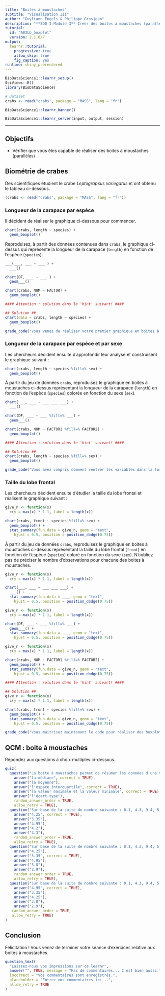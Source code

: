 ```yaml
---
title: "Boites à moustaches"
subtitle: "Visualisation III"
author: "Guyliann Engels & Philippe Grosjean"
description: "**SDD I Module 3** Créer des boites à moustaches (parallèles) dans R."
tutorial:
  id: "A03Lb_boxplot"
  version: 2.1.0/7
output:
  learnr::tutorial:
    progressive: true
    allow_skip: true
    fig_caption: yes
runtime: shiny_prerendered
---
```


```r
BioDataScience1::learnr_setup()
SciViews::R()
library(BioDataScience)

# Dataset
crabs <- read("crabs", package = "MASS", lang = "fr")
```

```r
BioDataScience1::learnr_banner()
```

```r
BioDataScience1::learnr_server(input, output, session)
```

------------------------------------------------------------------------

## Objectifs

-   Vérifier que vous êtes capable de réaliser des boites à moustaches (parallèles)

## Biométrie de crabes

Des scientifiques étudient le crabe *Leptograpsus variegatus* et ont obtenu le tableau ci-dessous.

```r
(crabs <- read("crabs", package = "MASS", lang = "fr"))
```

### Longueur de la carapace par espèce

Il décident de réaliser le graphique ci-dessous pour commencer.

```r
chart(crabs, length ~ species) +
  geom_boxplot()
```

Reproduisez, à partir des données contenues dans `crabs`, le graphique ci-dessus qui représente la longueur de la carapace (`length`) en fonction de l'espèce (`species`).

```r
___(___, ___ ~ ___ ) +
  ___()
```

```r
chart(DF, ___ ~ ___ ) +
  geom___()
```

```r
chart(crabs, NUM ~ FACTOR) +
  geom_boxplot()

#### Attention : solution dans le 'hint' suivant! ####
```

```r
## Solution ##
chart(data = crabs, length ~ species) +
  geom_boxplot()
```

```r
grade_code("Vous venez de réaliser votre premier graphique en boites à moustaches.")
```

### Longueur de la carapace par espèce et par sexe

Les chercheurs décident ensuite d'approfondir leur analyse et construisent le graphique suivant :

```r
chart(crabs, length ~ species %fill=% sex) +
  geom_boxplot()
```

À partir du jeu de données `crabs`, reproduisez le graphique en boites à moustaches ci-dessus représentant la longueur de la carapace (`length`) en fonction de l'espèce (`species`) colorée en fonction du sexe (`sex`).

```r
chart(___, ___ ~ ___ ___ ___) +
  ___() 
```

```r
chart(DF, ___ ~ ___ %fill=% ___) +
  geom___() 
```

```r
chart(crabs, NUM ~ FACTOR1 %fill=% FACTOR2) +
  geom_boxplot()

#### Attention : solution dans le 'hint' suivant! ####
```

```r
## Solution ##
chart(crabs, length ~ species %fill=% sex) +
  geom_boxplot()
```

```r
grade_code("Vous avez compris comment rentrer les variables dans la formule qui spécifie ce qui est utilisé dans le graphique.")
```

### Taille du lobe frontal

Les chercheurs décident ensuite d'étudier la taille du lobe frontal et réalisent le graphique suivant :

```r
give_n <- function(x)
  c(y = max(x) * 1.1, label = length(x)) 

chart(crabs, front ~ species %fill=% sex) +
  geom_boxplot() +
  stat_summary(fun.data = give_n, geom = "text",
    hjust = 0.5, position = position_dodge(0.75))
```

À partir du jeu de données `crabs`, reproduisez le graphique en boites à moustaches ci-dessus représentant la taille du lobe frontal (`front`) en fonction de l'espèce (`species`) coloré en fonction du sexe (`sex`). N'oubliez pas de préciser le nombre d'observations pour chacune des boites à moustaches.

```r
give_n <- function(x)
  c(y = max(x) * 1.1, label = length(x)) 

chart(___, ___ ~ ___ ___ ___) +
  ___() +
  stat_summary(fun.data = ___, geom = "text",
    hjust = 0.5, position = position_dodge(0.75))
```

```r
give_n <- function(x)
  c(y = max(x) * 1.1, label = length(x)) 

chart(DF, ___ ~ ___ %fill=% ___) +
  geom___() +
  stat_summary(fun.data = ___, geom = "text",
    hjust = 0.5, position = position_dodge(0.75))
```

```r
give_n <- function(x)
  c(y = max(x) * 1.1, label = length(x)) 

chart(crabs, NUM ~ FACTOR1 %fill=% FACTOR2) +
  geom_boxplot() +
  stat_summary(fun.data = give_n, geom = "text",
    hjust = 0.5, position = position_dodge(0.75))

#### Attention : solution dans le 'hint' suivant! ####
```

```r
## Solution ##
give_n <- function(x)
  c(y = max(x) * 1.1, label = length(x)) 

chart(crabs, front ~ species %fill=% sex) +
  geom_boxplot() +
  stat_summary(fun.data = give_n, geom = "text",
    hjust = 0.5, position = position_dodge(0.75))
```

```r
grade_code("Vous maitrisez maintenant le code pour réaliser des boxplots et y ajouter l'indication du nombre d'individus par sous-groupe.")
```

## QCM : boite à moustaches

Répondez aux questions à choix multiples ci-dessous.

```r
quiz(
  question("La boite à moustaches permet de résumer les données d'une variable numérique. Quels sont les descripteurs employés ?",
    answer("la médiane", correct = TRUE),
    answer("la moyenne"),
    answer("l'espace interquartile", correct = TRUE),
    answer("la valeur maximale et la valeur minimale", correct = TRUE),
    answer("l'écart-type"),
    random_answer_order = TRUE,
    allow_retry = TRUE),
  question("Sur base de la suite de nombre suivante : 0.1, 4.3, 9.4, 5, 4.9, 2.9, 3.8, 4.2, que vaut la médiane ?",
    answer("4.25", correct = TRUE),
    answer("3.35"),
    answer("4.95"),
    answer("4.2"),
    answer("4.3"),
    random_answer_order = TRUE,
    allow_retry = TRUE),
  question("Sur base de la suite de nombre suivante : 0.1, 4.3, 9.4, 5, 4.9, 2.9, 3.8, 4.2, que vaut le premier quartile ?",
    answer("4.25"),
    answer("3.35", correct = TRUE),
    answer("4.95"),
    answer("3.8"),
    answer("2.9"),
    random_answer_order = TRUE,
    allow_retry = TRUE),
  question("Sur base de la suite de nombre suivante : 0.1, 4.3, 9.4, 5, 4.9, 2.9, 3.8, 4.2, que vaut le troisième quartile ?",
    answer("4.95", correct = TRUE),
    answer("3.35"),
    answer("4.25"),
    answer("3.8"),
    answer("2.9"),
   random_answer_order = TRUE,
   allow_retry = TRUE)
)
```

## Conclusion

Félicitation ! Vous venez de terminer votre séance d'exercices relative aux boites à moustaches.

```r
question_text(
  "Laissez-nous vos impressions sur ce learnr",
  answer("", TRUE, message = "Pas de commentaires... C'est bien aussi."),
  incorrect = "Vos commentaires sont enregistrés.",
  placeholder = "Entrez vos commentaires ici...",
  allow_retry = TRUE
)
```
